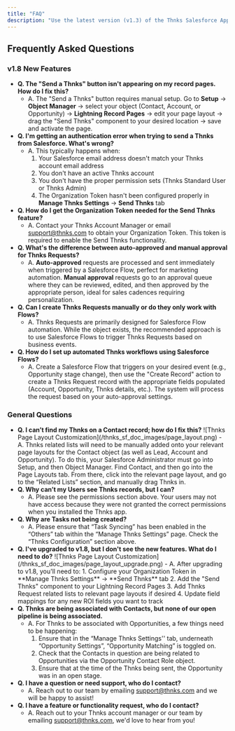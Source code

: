 ```yaml
---
title: "FAQ"
description: "Use the latest version (v1.3) of the Thnks Salesforce AppExchange app to capture all of your company’s Thnks activity from the Thnks web and mobile app (as well as Chrome and LinkedIn extensions) and associate Thnks data with Salesforce Leads, Contacts, Accounts and Opportunities."
---
```


## Frequently Asked Questions

### v1.8 New Features

- **Q. The "Send a Thnks" button isn't appearing on my record pages. How do I fix this?**
  - A. The "Send a Thnks" button requires manual setup. Go to **Setup** → **Object Manager** → select your object (Contact, Account, or Opportunity) → **Lightning Record Pages** → edit your page layout → drag the "Send Thnks" component to your desired location → save and activate the page.
- **Q. I'm getting an authentication error when trying to send a Thnks from Salesforce. What's wrong?**
  - A. This typically happens when:
    1. Your Salesforce email address doesn't match your Thnks account email address
    2. You don't have an active Thnks account
    3. You don't have the proper permission sets (Thnks Standard User or Thnks Admin)
    4. The Organization Token hasn't been configured properly in **Manage Thnks Settings** → **Send Thnks** tab
- **Q. How do I get the Organization Token needed for the Send Thnks feature?**
  - A. Contact your Thnks Account Manager or email [support@thnks.com](mailto:support@thnks.com) to obtain your Organization Token. This token is required to enable the Send Thnks functionality.
- **Q. What's the difference between auto-approved and manual approval for Thnks Requests?**
  - A. **Auto-approved** requests are processed and sent immediately when triggered by a Salesforce Flow, perfect for marketing automation. **Manual approval** requests go to an approval queue where they can be reviewed, edited, and then approved by the appropriate person, ideal for sales cadences requiring personalization.
- **Q. Can I create Thnks Requests manually or do they only work with Flows?**
  - A. Thnks Requests are primarily designed for Salesforce Flow automation. While the object exists, the recommended approach is to use Salesforce Flows to trigger Thnks Requests based on business events.
- **Q. How do I set up automated Thnks workflows using Salesforce Flows?**
  - A. Create a Salesforce Flow that triggers on your desired event (e.g., Opportunity stage change), then use the "Create Record" action to create a Thnks Request record with the appropriate fields populated (Account, Opportunity, Thnks details, etc.). The system will process the request based on your auto-approval settings.

### General Questions

- **Q. I can’t find my Thnks on a Contact record; how do I fix this?**
  <Frame>
    ![Thnks Page Layout Customization](/thnks_sf_doc_images/page_layout.png)
  </Frame>
  - A.	Thnks related lists will need to be manually added onto your relevant page layouts for the Contact object (as well as Lead, Account and Opportunity). To do this, your Salesforce Administrator must go into Setup, and then Object Manager. Find Contact, and then go into the Page Layouts tab. From there, click into the relevant page layout, and go to the “Related Lists” section, and manually drag Thnks in.
- **Q. Why can’t my Users see Thnks records, but I can?**
  - A.	Please see the permissions section above. Your users may not have access because they were not granted the correct permissions when you installed the Thnks app.
- **Q. Why are Tasks not being created?**
  - A.	Please ensure that “Task Syncing” has been enabled in the “Others” tab within the “Manage Thnks Settings” page. Check the “Thnks Configuration” section above.
- **Q. I've upgraded to v1.8, but I don't see the new features. What do I need to do?**
  <Frame>
    ![Thnks Page Layout Customization](/thnks_sf_doc_images/page_layout_upgrade.png)
  </Frame>
  - A.	After upgrading to v1.8, you'll need to:
    1. Configure your Organization Token in **Manage Thnks Settings** → **Send Thnks** tab
    2. Add the "Send Thnks" component to your Lightning Record Pages
    3. Add Thnks Request related lists to relevant page layouts if desired
    4. Update field mappings for any new ROI fields you want to track
- **Q. Thnks are being associated with Contacts, but none of our open pipeline is being associated.**
  - A.	For Thnks to be associated with Opportunities, a few things need to be happening:
    1. Ensure that in the “Manage Thnks Settings'' tab, underneath “Opportunity Settings”, “Opportunity Matching” is toggled on.
    2. Check that the Contacts in question are being related to Opportunities via the Opportunity Contact Role object.
    3. Ensure that at the time of the Thnks being sent, the Opportunity was in an open stage.
- **Q. I have a question or need support, who do I contact?**
  - A.	Reach out to our team by emailing [support@thnks.com](mailto:support@thnks.com) and we will be happy to assist\!
- **Q. I have a feature or functionality request, who do I contact?**
  - A.	Reach out to your Thnks account manager or our team by emailing [support@thnks.com](mailto:support@thnks.com), we'd love to hear from you\!